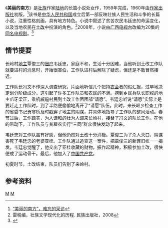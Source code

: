 {{For|同名电视剧|美丽的南方 (电视剧)}}
《'''美丽的南方'''》是[[壮族|壮族]]作家[[陆地_(作家)|陆地]]的长篇小说处女作，1959年完成，1960年由[[作家出版社|作家出版社]]初版。<ref>[http://ngzb.gxnews.com.cn/html/2010-08/14/content_424683.htm “美丽的南方”，难忘的采访]{{Dead link|date=2018年6月 |bot=InternetArchiveBot |fix-attempted=no }}</ref>该书是[[中华人民共和国|中华人民共和国]]成立后第一部反映壮族人民生活和斗争的长篇小说，注重性格刻画，具有地方特色。小说中叙述了贫苦农民韦廷忠的命运变化，以及当地农民在[[土改|土改]]中扮演的角色。<ref>雷税编，壮族文学现代化的历程. 民族出版社，2008</ref>2008年，小说由[[广西电视台|广西电视台]]改编为20集的[[美丽的南方_(电视剧)|同名电视剧]]。<ref>{{Cite web |url=http://yule.sohu.com/20081202/n260977310.shtml |title=献礼剧《美丽的南方》即将在广西台倾情播出 |access-date=2010-10-04 |archive-date=2016-03-04 |archive-url=https://web.archive.org/web/20160304214533/http://yule.sohu.com/20081202/n260977310.shtml |dead-url=no }}</ref>

==情节提要==
长岭村[[地主|地主]]覃俊三的[[佃户|佃户]]韦廷忠，家庭不和，生活十分困难，当他听到土改工作队就要进村的消息时，开始很害伯，工作队进村后解除了疑虑，但还是不敢冒然接近。

工作队长冯文不作深入调查研究，片面地听信几个把持[[农会|农会]]者的假汇报，过早地决定划分阶级成分。这引起了许多工作队员和农民的不满。捞到乡民兵队长职权的地主爪牙梁正，乘机威逼村民到土改工作团团部“请愿”。韦廷忠听说“请愿”实际上是要赶走工作队时，到了半路便偷偷地离开了“请愿”队伍。此时，来长岭乡检查工作的省委书记贺寒桥及时戳穿了地主的阴谋，并具体地指导了工作队的整风活动。春节过后，工作踏实，为人谦和的杜为人调来长岭村，接替了冯文的队长工作。在他的带动下，工作队员与贫雇农实行“三同”群众很快发动了起来。

韦廷忠对工作队虽有好感，但他仍然对土改十分消极。覃俊三为了杀人灭口，阴谋害死了韦廷忠的老婆亚桂。工作队通过追查这一案件，把覃俊三的新罪旧帐一一揭发。韦廷忠觉醒了，他交出了亚桂收藏的财物，振作起精神，积极参加土改，很快便成了运动骨干。最后，他加入了[[中国共产党|中国共产党]]。

初夏时节，土改结束，队员们告别了来岭村。

==参考资料==
{{reflist}}

[[Category:中文长篇小说|M]]
[[Category:壮族文学|M]]
